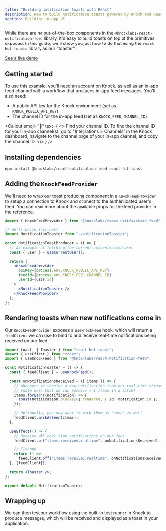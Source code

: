 ```yaml
---
title: "Building notification toasts with React"
description: How to build notification toasts powered by Knock and React.
section: Building in-app UI
---
```



While there are no out-of-the-box components in the `@knocklabs/react-notification-feed` library, it's easy to build toasts on top of the primitives exposed. In this guide, we'll show you just how to do that using the `react-hot-toasts` library as our "toaster".

[See a live demo](https://knock-in-app-notifications-react.vercel.app/)

## Getting started

To use this example, you'll need [an account on Knock](https://dashboard.knock.app), as well as an in-app feed channel with a workflow that produces in-app feed messages. You'll also need:

- A public API key for the Knock environment (set as `KNOCK_PUBLIC_API_KEY`)
- The channel ID for the in-app feed (set as `KNOCK_FEED_CHANNEL_ID`)

<Callout
  emoji="🌠"
  text={
    <>
      <span className="font-bold">Find your channel ID.</span> To find the channel ID for your in-app channel(s),
      go to "Integrations > Channels" in the Knock
      dashboard, navigate to the channel page of your in-app channel, and copy the channel ID.
    </>
  }
/>

## Installing dependencies

```bash Installing dependencies
npm install @knocklabs/react-notification-feed react-hot-toast
```

## Adding the `KnockFeedProvider`

We'll need to wrap our toast producing component in a `KnockFeedProvider` to setup a connection to Knock and connect to the authenticated user's feed. You can read more about the available props for the feed provider in [the reference](/in-app-ui/react/reference#knockfeedprovider).

```jsx
import { KnockFeedProvider } from "@knocklabs/react-notification-feed";

// We'll write this next
import NotificationToaster from "./NotificationToaster";

const NotificationToastProducer = () => {
  // An example of fetching the current authenticated user
  const { user } = useCurrentUser();

  return (
    <KnockFeedProvider
      apiKey={process.env.KNOCK_PUBLIC_API_KEY}
      feedId={process.env.KNOCK_FEED_CHANNEL_ID}
      userId={user.id}
    >
      <NotificationToaster />
    </KnockFeedProvider>
  );
};
```

## Rendering toasts when new notifications come in

Our `KnockFeedProvider` exposes a `useKnockFeed` hook, which will return a `feedClient` we can use to bind to and receive real-time notifications being received on our feed.

```jsx
import toast, { Toaster } from "react-hot-toast";
import { useEffect } from "react";
import { useKnockFeed } from "@knocklabs/react-notification-feed";

const NotificationToaster = () => {
  const { feedClient } = useKnockFeed();

  const onNotificationsReceived = ({ items }) => {
    // Whenever we receive a new notification from our real-time stream, show a toast
    // (note here that we can receive > 1 items in a batch)
    items.forEach((notification) => {
      toast(notification.blocks[0].rendered, { id: notification.id });
    });

    // Optionally, you may want to mark them as "seen" as well
    feedClient.markAsSeen(items);
  };

  useEffect(() => {
    // Receive all real-time notifications on our feed
    feedClient.on("items.received.realtime", onNotificationsReceived);

    // Cleanup
    return () =>
      feedClient.off("items.received.realtime", onNotificationsReceived);
  }, [feedClient]);

  return <Toaster />;
};

export default NotificationToaster;
```

## Wrapping up

We can then test our workflow using the built-in test runner in Knock to produce messages, which will be received and displayed as a toast in your application.
